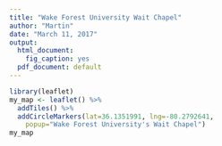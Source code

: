 ---
title: "Wake Forest University Wait Chapel"
author: "Martin"
date: "March 11, 2017"
output:
  html_document:
    fig_caption: yes
  pdf_document: default
---

```{r, echo=TRUE}
library(leaflet)
my_map <- leaflet() %>%
  addTiles() %>%
  addCircleMarkers(lat=36.1351991, lng=-80.2792641,
    popup="Wake Forest University's Wait Chapel")
my_map
```
